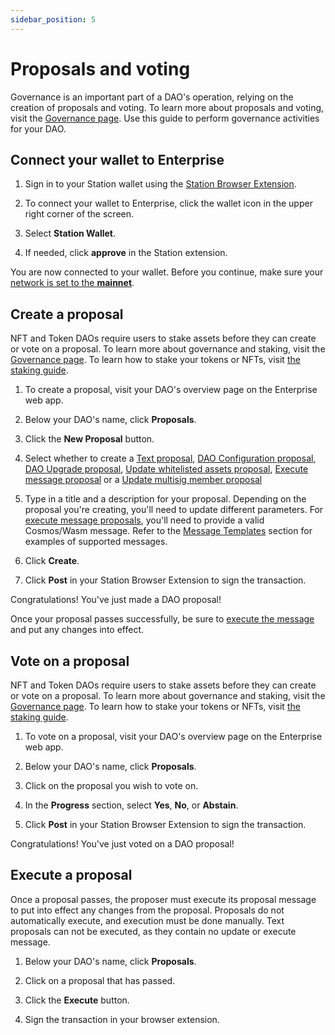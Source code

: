 ```yaml
---
sidebar_position: 5
---
```



# Proposals and voting

Governance is an important part of a DAO's operation, relying on the creation of proposals and voting. To learn more about proposals and voting, visit the [Governance page](../concepts/governance.mdx). Use this guide to perform governance activities for your DAO. 

## Connect your wallet to Enterprise

1. Sign in to your Station wallet using the [Station Browser Extension](https://setup-station.terra.money/). 

2. To connect your wallet to Enterprise, click the wallet icon in the upper right corner of the screen. 

3. Select **Station Wallet**. 

4. If needed, click **approve** in the Station extension. 

You are now connected to your wallet. Before you continue, make sure your [network is set to the **mainnet**](https://docs.terra.money/learn/station/networks/).

## Create a proposal

<Admonition type="caution" title="Staking requirement">

NFT and Token DAOs require users to stake assets before they can create or vote on a proposal. To learn more about governance and staking, visit the [Governance page](../concepts/governance.mdx). To learn how to stake your tokens or NFTs, visit [the staking guide](./stake.mdx).

</Admonition>

1. To create a proposal, visit your DAO's overview page on the Enterprise web app. 

2. Below your DAO's name, click **Proposals**.

3. Click the **New Proposal** button.

4. Select whether to create a [Text proposal](../concepts/governance.mdx#proposals), [DAO Configuration proposal](../concepts/governance.mdx#proposals), [DAO Upgrade proposal](../concepts/governance.mdx#proposals), [Update whitelisted assets proposal](../concepts/governance.mdx#proposals), [Execute message proposal](../concepts/governance.mdx#proposals) or a [Update multisig member proposal](../concepts/governance.mdx#proposals)

5. Type in a title and a description for your proposal. Depending on the proposal you're creating, you'll need to update different parameters. For [execute message proposals](../concepts/governance.mdx#proposals), you'll need to provide a valid Cosmos/Wasm message. Refer to the [Message Templates](./messages.mdx) section for examples of supported messages.

6. Click **Create**. 

5. Click **Post** in your Station Browser Extension to sign the transaction. 

Congratulations! You've just made a DAO proposal! 

Once your proposal passes successfully, be sure to [execute the message](#execute-a-proposal) and put any changes into effect.

## Vote on a proposal

<Admonition type="caution" title="Staking requirement">

NFT and Token DAOs require users to stake assets before they can create or vote on a proposal. To learn more about governance and staking, visit the [Governance page](../concepts/governance.mdx). To learn how to stake your tokens or NFTs, visit [the staking guide](./stake.mdx).

</Admonition>

1. To vote on a proposal, visit your DAO's overview page on the Enterprise web app. 

2. Below your DAO's name, click **Proposals**.

3. Click on the proposal you wish to vote on. 

4. In the **Progress** section, select **Yes**, **No**, or **Abstain**. 

5. Click **Post** in your Station Browser Extension to sign the transaction. 

Congratulations! You've just voted on a DAO proposal! 

## Execute a proposal

Once a proposal passes, the proposer must execute its proposal message to put into effect any changes from the proposal. Proposals do not automatically execute, and execution must be done manually. Text proposals can not be executed, as they contain no update or execute message. 

1. Below your DAO's name, click **Proposals**.

2. Click on a proposal that has passed. 

3. Click the **Execute** button. 

4. Sign the transaction in your browser extension. 